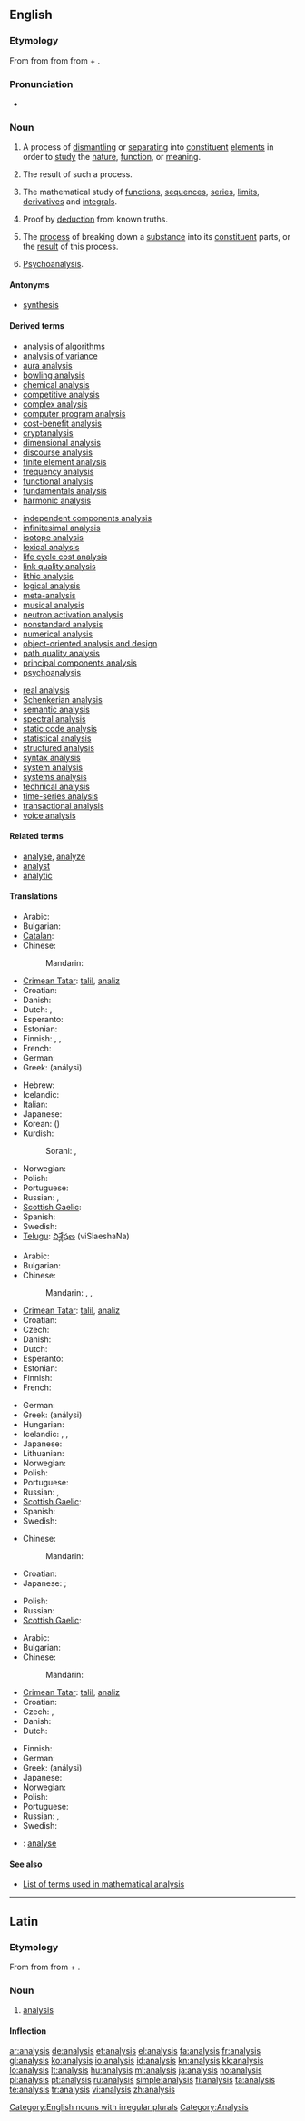 {{also|Analysis}}
==English==
===Etymology===
From {{etyl|ML.}} {{term|analysis|lang=la}} from {{etyl|grc|en}} {{term|ἀνάλυσις|tr=analusis|lang=grc|sc=polytonic}} from {{term|ἀναλύω||I unravel, investigate|tr=analuō|lang=grc|sc=polytonic}} from {{term|ἀνά||on, up|tr=ana|lang=grc|sc=polytonic}} + {{term|λύω||I loosen|tr=luō|lang=grc|sc=polytonic}}.

===Pronunciation===
*{{IPA|/əˈnælɪsɪs/|/ˈænəlɪsɪz/}}

===Noun===
{{wikipedia}}
{{en-noun|analyses|-}}

# {{countable|of a thing, concept, theory, or similar}} A process of [[dismantle|dismantling]] or [[separate|separating]] into [[constituent]] [[element]]s in order to [[study]] the [[nature]], [[function]], or [[meaning]].
# {{countable}} The result of such a process.
# {{uncountable|math}} The mathematical study of [[function]]s, [[sequence]]s, [[series]], [[limit]]s, [[derivative]]s and [[integral]]s.
# {{countable|logic}} Proof by [[deduction]] from known truths.
# {{countable|chemistry}} The [[process]] of breaking down a [[substance]] into its [[constituent]] parts, or the [[result]] of this process.
# {{countable|psychology}} [[psychoanalysis|Psychoanalysis]].

====Antonyms====
* [[synthesis]]

====Derived terms====
<!-- Compounds -->
<!-- See Wikipedia for the meanings of many of these -->
{{rel-top3|Derived terms}}
* [[analysis of algorithms]]<!--in computing-->
* [[analysis of variance]]<!--in statistics-->
* [[aura analysis]]<!--study of bodily auras and energy fields-->
* [[bowling analysis]]<!--in cricket-->
* [[chemical analysis]]
* [[competitive analysis]]<!--in computing-->
* [[complex analysis]]<!--in mathematics-->
* [[computer program analysis]]<!--in computing-->
* [[cost-benefit analysis]]
* [[cryptanalysis]]<!--in crytography-->
* [[dimensional analysis]]<!--in physics and engineering-->
* [[discourse analysis]]<!--in linguistics-->
* [[finite element analysis]]<!--in signal processing-->
* [[frequency analysis]]<!--in crytography-->
* [[functional analysis]]<!--in mathematics-->
* [[fundamentals analysis]]<!--in economics-->
* [[harmonic analysis]]<!--in mathematics-->
{{rel-mid3}}
* [[independent components analysis]]<!--in signal processing-->
* [[infinitesimal analysis]]<!--in mathematics-->
* [[isotope analysis]]<!--in archaeology and paleontology-->
* [[lexical analysis]]<!--in computing-->
* [[life cycle cost analysis]]
* [[link quality analysis]]<!--in signal processing-->
* [[lithic analysis]]<!--study of stone tools, in archaeology-->
* [[logical analysis]]
* [[meta-analysis]]<!--in statistics-->
* [[musical analysis]]<!--in music-->
* [[neutron activation analysis]]<!--in chemistry-->
* [[nonstandard analysis]]<!--in mathematics-->
* [[numerical analysis]]<!--in mathematics-->
* [[object-oriented analysis and design]]<!--in computing-->
* [[path quality analysis]]<!--in signal processing-->
* [[principal components analysis]]<!--in signal processing-->
* [[psychoanalysis]]
{{rel-mid3}}
* [[real analysis]]<!--in mathematics-->
* [[Schenkerian analysis]]<!--in music-->
* [[semantic analysis]]<!--in computing-->
* [[spectral analysis]]
* [[static code analysis]]<!--in computing-->
* [[statistical analysis]]<!--in mathematics-->
* [[structured analysis]]<!--in computing-->
* [[syntax analysis]]<!--in computing-->
* [[system analysis]]<!--in electrical engineering-->
* [[systems analysis]]<!--study of large systems-->
* [[technical analysis]]<!--in economics-->
* [[time-series analysis]]<!--in statistics-->
* [[transactional analysis]]<!--in psychotherapy-->
* [[voice analysis]]<!--in linguistics-->
{{rel-bottom}}

====Related terms====
* [[analyse]], [[analyze]]
* [[analyst]]
* [[analytic]]

====Translations====
{{trans-top|process of dismantling or separating into constituents in order to study}}
* Arabic: {{t+|ar|تحليل|m|tr=taHliil}}
* Bulgarian: {{t+|bg|анализ}}
* [[Catalan]]: {{t-|ca|anàlisi|f}}
* Chinese:
*: Mandarin: {{t-|cmn|分析|tr=fēnxī|sc=Hani}}
* [[Crimean Tatar]]: [[talil]], [[analiz]]
* Croatian: {{t-|hr|analiza|f}}
* Danish: {{t-|da|analyse|c}}
* Dutch: {{t+|nl|analyse|f}}, {{t-|nl|ontleding|f}}
* Esperanto: {{t+|eo|analizo|xs=Esperanto}}
* Estonian: {{t+|et|analüüs}}
* Finnish: {{t+|fi|analyysi}}, {{t-|fi|tutkiminen}}, {{t|fi|tarkastelu}}
* French: {{t+|fr|analyse|f}}
* German: {{t+|de|Analyse|f}}
* Greek: {{t+|el|ανάλυση|f}} (análysi)
{{trans-mid}}
* Hebrew: {{t+|he|ניתוח|m|tr=nituakh}}
* Icelandic: {{t-|is|greining|f}}
* Italian: {{t+|it|analisi|f}}
* Japanese: {{t+|ja|分析|tr=ぶんせき, bunseki}}
* Korean: {{t+|ko|분석|tr=bun-seok|sc=Hang}} ({{t+|ko|分析|sc=Hani}})
* Kurdish:
*: Sorani: {{t|ku|شیکاری|tr=shíkarí|sc=ku-Arab}}, {{t|ku|تاوتوێکاری|tr=tawtwékarí|sc=ku-Arab}}
* Norwegian: {{t+|no|analyse}}
* Polish: {{t+|pl|analiza|f}}
* Portuguese: {{t+|pt|análise|f}}
* Russian: {{t+|ru|анализ|m|tr=análiz}},  {{t+|ru|исследование|n|tr=isslédovanije}}
* [[Scottish Gaelic]]: {{t-|gd|mion-rannsachadh|m|xs=Scottish Gaelic}}
* Spanish: {{t+|es|análisis|m}}
* Swedish: {{t+|sv|analys|c}}
* [[Telugu]]: [[విశ్లేషణ]] (viSlaeshaNa)
{{trans-bottom}}

{{trans-top|in mathematics}}
* Arabic: {{t-|ar|تحليل رياضي|m|tr=taHliil riyaaDiy}}
* Bulgarian: {{t+|bg|анализ}}
* Chinese:
*: Mandarin: {{t-|cmn|分析|tr=fēnxī|sc=Hani}}, {{t|cmn|解析學|sc=Hani}}, {{t|cmn|解析学|tr=jiěxīxué|sc=Hani}}
* [[Crimean Tatar]]: [[talil]], [[analiz]]
* Croatian: {{t-|hr|analiza|f}}
* Czech: {{t+|cs|analýza|f}}
* Danish: {{t-|da|analyse|c}}
* Dutch: {{t+|nl|analyse|f}}
* Esperanto: {{t+|eo|analitiko|xs=Esperanto}}
* Estonian: {{t+|et|analüüs}}
* Finnish: {{t+|fi|analyysi}}
* French: {{t+|fr|analyse|f}}
{{trans-mid}}
* German: {{t+|de|Analysis|f}}
* Greek: {{t+|el|ανάλυση|f}} (análysi)
* Hungarian: {{t+|hu|analízis}}
* Icelandic: {{t|is|stærðfræðigreining|f}}, {{t|is|stærðfræðileg greining|f}}, {{t-|is|greining|f}}
* Japanese: {{t+|ja|解析学|tr=かいせきがく, kaisekigaku}}
* Lithuanian: {{t+|lt|analizė|f|xs=Lithuanian}}
* Norwegian: {{t+|no|analyse}}
* Polish: {{t+|pl|analiza|f}}
* Portuguese: {{t+|pt|análise|f}}
* Russian: {{t+|ru|анализ|m|tr=análiz}},  {{t+|ru|разбор|m|tr=razbór}}
* [[Scottish Gaelic]]: {{t-|gd|mion-rannsachadh|m|xs=Scottish Gaelic}}
* Spanish: {{t+|es|análisis|m}}
* Swedish: {{t+|sv|analys|c}}
{{trans-bottom}}

{{trans-top|logic: proof by deduction from known truths}}
* Chinese:
*: Mandarin: {{t-|cmn|解析|tr=jiěxī|sc=Hani}}
* Croatian: {{t-|hr|analiza|f}}
* Japanese: {{t-|ja|解析|tr=かいせき, kaiseki}} {{qualifier|method}}; {{t|ja|分析判断|tr=ぶんせきはんだん, bunseki-handan}} {{qualifier|philosophical analysis}}
{{trans-mid}}
* Polish: {{t+|pl|analiza|f}}
* Russian: {{t+|ru|анализ|m|tr=análiz}}
* [[Scottish Gaelic]]: {{t-|gd|mion-rannsachadh|m|xs=Scottish Gaelic}}
{{trans-bottom}}

{{trans-top|chemistry: process of breaking down a substance or the result of this process}}
* Arabic: {{t-|ar|تحليل مختبري|m|tr=taHliil mukhtábariy}}
* Bulgarian: {{t|bg|разлагане}}
* Chinese:
*: Mandarin: {{t-|cmn|分析|tr=fēnxī|sc=Hani}}
* [[Crimean Tatar]]: [[talil]], [[analiz]]
* Croatian: {{t-|hr|analiza|f}}
* Czech: {{t-|cs|rozbor|m}}, {{t+|cs|analýza|f}}
* Danish: {{t-|da|analyse|c}}
* Dutch: {{t+|nl|analyse|f}}
{{trans-mid}}
* Finnish: {{t+|fi|analyysi}}
* German: {{t+|de|Analyse|f}}
* Greek: {{t+|el|ανάλυση|f}} (análysi)
* Japanese: {{t+|ja|分析|tr=ぶんせき, bunseki}}
* Norwegian: {{t+|no|analyse}}
* Polish: {{t+|pl|analiza|f}}
* Portuguese: {{t+|pt|análise|f}}
* Russian: {{t+|ru|анализ|m|tr=análiz}},  {{t|ru|разложение|n|tr=razložénije}}
* Swedish: {{t+|sv|analys|c}}
{{trans-bottom}}

<!--Remove this section once all of the translations below have been moved into
the tables above.-->
{{checktrans-top}}
* {{ttbc|Interlingua}}: [[analyse]]
{{trans-bottom}}

====See also====
<!-- Categories -->
* [[:Category:Analysis|List of terms used in mathematical analysis]]

[[Category:English nouns with irregular plurals]]

----

==Latin==

===Etymology===
From {{etyl|grc|la}} {{term|ἀνάλυσις|tr=analusis|lang=grc|sc=polytonic}} from {{term|ἀναλύω||I unravel, investigate|tr=analuō|lang=grc|sc=polytonic}} from {{term|ἀνά||on, up|tr=ana|lang=grc|sc=polytonic}} + {{term|λύω||I loosen|tr=luō|lang=grc|sc=polytonic}}.

===Noun===
{{la-noun|analysis|analysis|analysis|f|third}}

# [[analysis#English|analysis]]

====Inflection====
{{la-decl-3rd-PAR|analysis|analysis|analys}}

[[Category:Analysis]]

[[ar:analysis]]
[[de:analysis]]
[[et:analysis]]
[[el:analysis]]
[[fa:analysis]]
[[fr:analysis]]
[[gl:analysis]]
[[ko:analysis]]
[[io:analysis]]
[[id:analysis]]
[[kn:analysis]]
[[kk:analysis]]
[[lo:analysis]]
[[lt:analysis]]
[[hu:analysis]]
[[ml:analysis]]
[[ja:analysis]]
[[no:analysis]]
[[pl:analysis]]
[[pt:analysis]]
[[ru:analysis]]
[[simple:analysis]]
[[fi:analysis]]
[[ta:analysis]]
[[te:analysis]]
[[tr:analysis]]
[[vi:analysis]]
[[zh:analysis]]